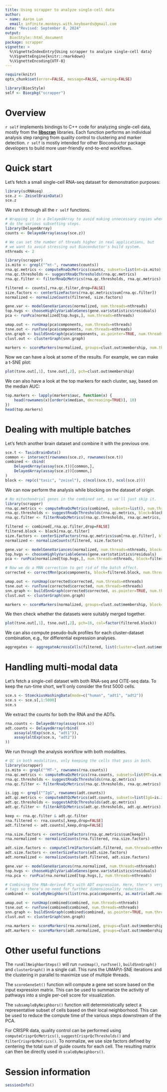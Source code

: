 ```yaml
---
title: Using scrapper to analyze single-cell data
author: 
- name: Aaron Lun
  email: infinite.monkeys.with.keyboards@gmail.com
date: "Revised: September 8, 2024"
output:
  BiocStyle::html_document
package: scrapper
vignette: >
  %\VignetteIndexEntry{Using scrapper to analyze single-cell data}
  %\VignetteEngine{knitr::rmarkdown}
  %\VignetteEncoding{UTF-8}    
---
```


```r
require(knitr)
opts_chunk$set(error=FALSE, message=FALSE, warning=FALSE)

library(BiocStyle)
self <- Biocpkg("scrapper")
```

# Overview

`r self` implements bindings to C++ code for analyzing single-cell data, mostly from the [**libscran**](https://github.com/libscran) libraries.
Each function performs an individual analysis step ranging from quality control to clustering and marker detection.
`r self` is mostly intended for other Bioconductor package developers to build more user-friendly end-to-end workflows.

# Quick start

Let's fetch a small single-cell RNA-seq dataset for demonstration purposes:

```r
library(scRNAseq)
sce.z <- ZeiselBrainData()
sce.z
```

We run it through all the `r self` functions.

```r
# Wrapping it in a DelayedArray to avoid making unnecessary copies when we
# do the various subsetting steps.
library(DelayedArray)
counts <- DelayedArray(assay(sce.z))

# We can set the number of threads higher in real applications, but
# we want to avoid stressing out Bioconductor's build system.
nthreads <- 2

library(scrapper)
is.mito <- grepl("^mt-", rownames(counts))
rna.qc.metrics <- computeRnaQcMetrics(counts, subsets=list(mt=is.mito), num.threads=nthreads)
rna.qc.thresholds <- suggestRnaQcThresholds(rna.qc.metrics)
rna.qc.filter <- filterRnaQcMetrics(rna.qc.thresholds, rna.qc.metrics)

filtered <- counts[,rna.qc.filter,drop=FALSE]
size.factors <- centerSizeFactors(rna.qc.metrics$sum[rna.qc.filter])
normalized <- normalizeCounts(filtered, size.factors)

gene.var <- modelGeneVariances(normalized, num.threads=nthreads)
top.hvgs <- chooseHighlyVariableGenes(gene.var$statistics$residuals)
pca <- runPca(normalized[top.hvgs,], num.threads=nthreads)

umap.out <- runUmap(pca$components, num.threads=nthreads)
tsne.out <- runTsne(pca$components, num.threads=nthreads)
snn.graph <- buildSnnGraph(pca$components, as.pointer=TRUE, num.threads=nthreads)
clust.out <- clusterGraph(snn.graph)

markers <- scoreMarkers(normalized, groups=clust.out$membership, num.threads=nthreads)
```

Now we can have a look at some of the results.
For example, we can make a t-SNE plot:

```r
plot(tsne.out[,1], tsne.out[,2], pch=clust.out$membership)
```

We can also have a look at the top markers for each cluster, say, based on the median AUC:

```r
top.markers <- lapply(markers$auc, function(x) {
    head(rownames(x)[order(x$median, decreasing=TRUE)], 10)
})
head(top.markers)
```

# Dealing with multiple batches

Let's fetch another brain dataset and combine it with the previous one.

```r
sce.t <- TasicBrainData()
common <- intersect(rownames(sce.z), rownames(sce.t))
combined <- cbind(
    DelayedArray(assay(sce.t))[common,],
    DelayedArray(assay(sce.z))[common,]
)
block <- rep(c("tasic", "zeisel"), c(ncol(sce.t), ncol(sce.z)))
```

We can now perform the analysis while blocking on the dataset of origin.

```r
# No mitochondrial genes in the combined set, so we'll just skip it.
library(scrapper)
rna.qc.metrics <- computeRnaQcMetrics(combined, subsets=list(), num.threads=nthreads)
rna.qc.thresholds <- suggestRnaQcThresholds(rna.qc.metrics, block=block)
rna.qc.filter <- filterRnaQcMetrics(rna.qc.thresholds, rna.qc.metrics, block=block)

filtered <- combined[,rna.qc.filter,drop=FALSE]
filtered.block <- block[rna.qc.filter]
size.factors <- centerSizeFactors(rna.qc.metrics$sum[rna.qc.filter], block=filtered.block)
normalized <- normalizeCounts(filtered, size.factors)

gene.var <- modelGeneVariances(normalized, num.threads=nthreads, block=filtered.block)
top.hvgs <- chooseHighlyVariableGenes(gene.var$statistics$residuals)
pca <- runPca(normalized[top.hvgs,], num.threads=nthreads, block=filtered.block)

# Now we do a MNN correction to get rid of the batch effect.
corrected <- correctMnn(pca$components, block=filtered.block, num.threads=nthreads)

umap.out <- runUmap(corrected$corrected, num.threads=nthreads)
tsne.out <- runTsne(corrected$corrected, num.threads=nthreads)
snn.graph <- buildSnnGraph(corrected$corrected, as.pointer=TRUE, num.threads=nthreads)
clust.out <- clusterGraph(snn.graph)

markers <- scoreMarkers(normalized, groups=clust.out$membership, block=filtered.block, num.threads=nthreads)
```

We then check whether the datasets were suitably merged together.

```r
plot(tsne.out[,1], tsne.out[,2], pch=16, col=factor(filtered.block))
```

We can also compute pseudo-bulk profiles for each cluster-dataset combination, e.g., for differential expression analyses.

```r
aggregates <- aggregateAcrossCells(filtered, list(cluster=clust.out$membership, dataset=filtered.block))
```

# Handling multi-modal data

Let's fetch a single-cell dataset with both RNA-seq and CITE-seq data.
To keep the run-time short, we'll only consider the first 5000 cells.

```r
sce.s <- StoeckiusHashingData(mode=c("human", "adt1", "adt2"))
sce.s <- sce.s[,1:5000]
sce.s
```

We extract the counts for both the RNA and the ADTs.

```r
rna.counts <- DelayedArray(assay(sce.s))
adt.counts <- DelayedArray(rbind(
    assay(altExp(sce.s, "adt1")),
    assay(altExp(sce.s, "adt2"))
))
```

We run through the analysis workflow with both modalities.

```r
# QC in both modalities, only keeping the cells that pass in both.
library(scrapper)
is.mito <- grepl("^MT-", rownames(rna.counts))
rna.qc.metrics <- computeRnaQcMetrics(rna.counts, subsets=list(MT=is.mito), num.threads=nthreads)
rna.qc.thresholds <- suggestRnaQcThresholds(rna.qc.metrics)
rna.qc.filter <- filterRnaQcMetrics(rna.qc.thresholds, rna.qc.metrics)

is.igg <- grepl("^IgG", rownames(adt.counts))
adt.qc.metrics <- computeAdtQcMetrics(adt.counts, subsets=list(IgG=is.igg), num.threads=nthreads)
adt.qc.thresholds <- suggestAdtQcThresholds(adt.qc.metrics)
adt.qc.filter <- filterAdtQcMetrics(adt.qc.thresholds, adt.qc.metrics)

keep <- rna.qc.filter & adt.qc.filter
rna.filtered <- rna.counts[,keep,drop=FALSE]
adt.filtered <- adt.counts[,keep,drop=FALSE]

rna.size.factors <- centerSizeFactors(rna.qc.metrics$sum[keep])
rna.normalized <- normalizeCounts(rna.filtered, rna.size.factors)

adt.size.factors <- computeClrm1Factors(adt.filtered, num.threads=nthreads)
adt.size.factors <- centerSizeFactors(adt.size.factors)
adt.normalized <- normalizeCounts(adt.filtered, adt.size.factors)

gene.var <- modelGeneVariances(rna.normalized, num.threads=nthreads)
top.hvgs <- chooseHighlyVariableGenes(gene.var$statistics$residuals)
rna.pca <- runPca(rna.normalized[top.hvgs,], num.threads=nthreads)

# Combining the RNA-derived PCs with ADT expression. Here, there's very few ADT
# tags so there's no need for further dimensionality reduction.
combined <- scaleByNeighbors(list(rna.pca$components, as.matrix(adt.normalized)), num.threads=nthreads)

umap.out <- runUmap(combined$combined, num.threads=nthreads)
tsne.out <- runTsne(combined$combined, num.threads=nthreads)
snn.graph <- buildSnnGraph(combined$combined, as.pointer=TRUE, num.threads=nthreads)
clust.out <- clusterGraph(snn.graph)

rna.markers <- scoreMarkers(rna.normalized, groups=clust.out$membership, num.threads=nthreads)
adt.markers <- scoreMarkers(adt.normalized, groups=clust.out$membership, num.threads=nthreads)
```

# Other useful functions

The `runAllNeighborSteps()` will run `runUmap()`, `runTsne()`, `buildSnnGraph()` and `clusterGraph()` in a single call.
This runs the UMAP/t-SNE iterations and the clustering in parallel to maximize use of multiple threads.

The `scoreGeneSet()` function will compute a gene set score based on the input expression matrix.
This can be used to summarize the activity of pathways into a single per-cell score for visualization.

The `subsampleByNeighbors()` function will deterministically select a representative subset of cells based on their local neighborhood.
This can be used to reduce the compute time of the various steps downstream of the PCA.

For CRISPR data, quality control can be performed using `computeCrisprQcMetrics()`, `suggestCrisprQcThresholds()` and `filterCrisprQcMetrics()`.
To normalize, we use size factors defined by centering the total sum of guide counts for each cell.
The resulting matrix can then be directly used in `scaleByNeighbors()`.

# Session information {-}

```r
sessionInfo()
```
